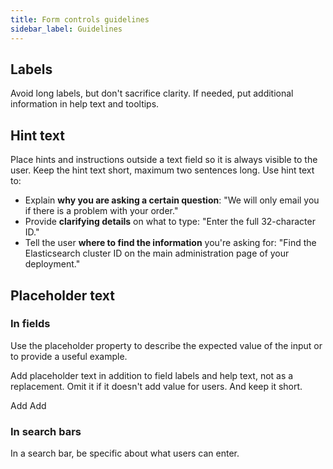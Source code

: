 ```yaml
---
title: Form controls guidelines
sidebar_label: Guidelines
---
```



## Labels

Avoid long labels, but don't sacrifice clarity. If needed, put additional information in help text and tooltips.

<EuiFlexGroup gutterSize="m">
  <Guideline type="do" text="Say what the field is in the label. Use help text for additional information.">
    <EuiFormRow
      label="Version"
      helpText="Use the `major.minor` format. You can use wildcards `*` to span over multiple versions."
    >
      <EuiFieldText placeholder="2.*" />
    </EuiFormRow>
  </Guideline>
  <Guideline panelStyle={{ minHeight: 130 }} type="dont" text="Put everything in the label. It's hard to scan.">
    <EuiFormRow label="Numeric version (e.g. `2.*`)">
      <EuiFieldText />
    </EuiFormRow>
  </Guideline>
</EuiFlexGroup>

## Hint text

Place hints and instructions outside a text field so it is always visible to the user. Keep the hint text short, maximum two sentences long. Use hint text to:

* Explain **why you are asking a certain question**: "We will only email you if there is a problem with your order."
* Provide **clarifying details** on what to type: "Enter the full 32-character ID."
* Tell the user **where to find the information** you're asking for: "Find the Elasticsearch cluster ID on the main administration page of your deployment."

<EuiFlexGroup gutterSize="m">
  <Guideline type="do" text="Help users make the right decision by clarifying what goes inside a field.">
    <EuiFormRow
      label="Timeout"
      helpText="Use shorthand notation, such as 30s, 10m, or 1h."
    >
      <EuiFieldText />
    </EuiFormRow>
  </Guideline>
  <Guideline type="do" text="Use complete sentences and ending punctuation.">
    <EuiFormRow
      label="Name"
      helpText="This is the name that will be visible to other users."
    >
      <EuiFieldText />
    </EuiFormRow>
  </Guideline>
</EuiFlexGroup>

## Placeholder text

### In fields

Use the placeholder property to describe the expected value of the input or to provide a useful example.

<EuiFlexGroup gutterSize="m">
  <Guideline type="do" text="Provide a simple example that highlights the expected syntax or value.">
    <EuiFormRow
      label="Phone number"
      helpText="Include the international call prefix."
    >
      <EuiFieldText placeholder="+33600000000" />
    </EuiFormRow>
  </Guideline>
  <Guideline type="dont" text="Start with `for example`, or `e.g.`.">
    <EuiFormRow label="Endpoint" helpText="Include the port number.">
      <EuiFieldText placeholder="e.g. https://example.com:9500" />
    </EuiFormRow>
  </Guideline>
</EuiFlexGroup>

Add placeholder text in addition to field labels and help text, not as a replacement. Omit it if it doesn't add value for users. And keep it short.

<EuiFlexGroup gutterSize="m">
  <Guideline type="do" text="Place info essential to completing the form outside the field so that it is always visible.">
    <EuiFormRow label="Source" helpText="Enter a valid IP address.">
      <EuiFieldText placeholder="192.168.132.6" />
    </EuiFormRow>
  </Guideline>
  <Guideline type="dont" text="Use text that adds no value, such as “Type here”.">
    <EuiFormRow
      label="Source"
      helpText="Enter CIDR or IP address. For example, `192.168.132.6/22`."
    >
      <EuiFieldText placeholder="Type here" />
    </EuiFormRow>
  </Guideline>
</EuiFlexGroup>

<EuiFlexGroup gutterSize="m">
  <Guideline panelStyle={{ minHeight: 94 }} type="do" text="When space is limited and the UI is very simple, you can use field labels as placeholder text. This must stay an exception.">
    <EuiFlexGroup style={{ maxWidth: 600 }}>
      <EuiFlexItem>
        <EuiFormRow>
          <EuiFieldText placeholder="Key" />
        </EuiFormRow>
      </EuiFlexItem>
      <EuiFlexItem>
        <EuiFormRow>
          <EuiFieldText placeholder="Value" />
        </EuiFormRow>
      </EuiFlexItem>
      <EuiFlexItem grow={false}>
        <EuiFormRow>
          <EuiButton>Add</EuiButton>
        </EuiFormRow>
      </EuiFlexItem>
    </EuiFlexGroup>
  </Guideline>
  <Guideline type="do" text="If space allows it, prefer following the rule described earlier with labels outside of the fields.">
    <EuiFlexGroup style={{ maxWidth: 600 }}>
      <EuiFlexItem>
        <EuiFormRow label="Key">
          <EuiFieldText />
        </EuiFormRow>
      </EuiFlexItem>
      <EuiFlexItem>
        <EuiFormRow label="Value">
          <EuiFieldText />
        </EuiFormRow>
      </EuiFlexItem>
      <EuiFlexItem grow={false}>
        <EuiFormRow hasEmptyLabelSpace>
          <EuiButton>Add</EuiButton>
        </EuiFormRow>
      </EuiFlexItem>
    </EuiFlexGroup>
  </Guideline>
</EuiFlexGroup>

### In search bars

In a search bar, be specific about what users can enter.

<EuiFlexGroup gutterSize="m">
  <Guideline type="do" text="Give users a hint at things they might want to search for. State the action the user performs (find, search) instead of the field functionality (jump to).">
    <EuiFieldSearch placeholder="Find apps and content. Ex: Discover" />
  </Guideline>
  <Guideline type="dont" text="Use an ellipsis.">
    <EuiFieldSearch placeholder="Search..." />
  </Guideline>
</EuiFlexGroup>
